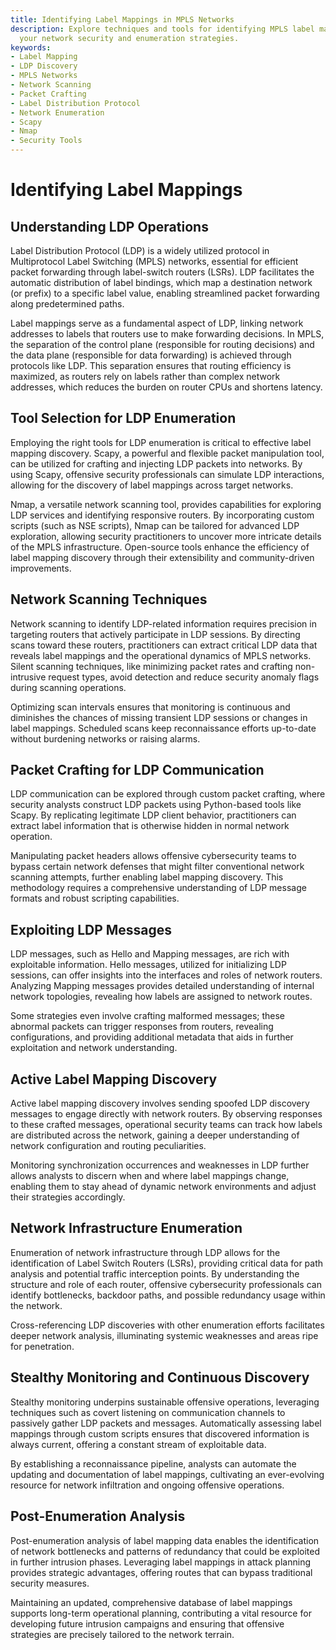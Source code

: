 ```yaml
---
title: Identifying Label Mappings in MPLS Networks
description: Explore techniques and tools for identifying MPLS label mappings, enhancing
  your network security and enumeration strategies.
keywords:
- Label Mapping
- LDP Discovery
- MPLS Networks
- Network Scanning
- Packet Crafting
- Label Distribution Protocol
- Network Enumeration
- Scapy
- Nmap
- Security Tools
---
```


# Identifying Label Mappings

## Understanding LDP Operations

Label Distribution Protocol (LDP) is a widely utilized protocol in Multiprotocol Label Switching (MPLS) networks, essential for efficient packet forwarding through label-switch routers (LSRs). LDP facilitates the automatic distribution of label bindings, which map a destination network (or prefix) to a specific label value, enabling streamlined packet forwarding along predetermined paths.

Label mappings serve as a fundamental aspect of LDP, linking network addresses to labels that routers use to make forwarding decisions. In MPLS, the separation of the control plane (responsible for routing decisions) and the data plane (responsible for data forwarding) is achieved through protocols like LDP. This separation ensures that routing efficiency is maximized, as routers rely on labels rather than complex network addresses, which reduces the burden on router CPUs and shortens latency.

## Tool Selection for LDP Enumeration

Employing the right tools for LDP enumeration is critical to effective label mapping discovery. Scapy, a powerful and flexible packet manipulation tool, can be utilized for crafting and injecting LDP packets into networks. By using Scapy, offensive security professionals can simulate LDP interactions, allowing for the discovery of label mappings across target networks.

Nmap, a versatile network scanning tool, provides capabilities for exploring LDP services and identifying responsive routers. By incorporating custom scripts (such as NSE scripts), Nmap can be tailored for advanced LDP exploration, allowing security practitioners to uncover more intricate details of the MPLS infrastructure. Open-source tools enhance the efficiency of label mapping discovery through their extensibility and community-driven improvements.

## Network Scanning Techniques

Network scanning to identify LDP-related information requires precision in targeting routers that actively participate in LDP sessions. By directing scans toward these routers, practitioners can extract critical LDP data that reveals label mappings and the operational dynamics of MPLS networks. Silent scanning techniques, like minimizing packet rates and crafting non-intrusive request types, avoid detection and reduce security anomaly flags during scanning operations.

Optimizing scan intervals ensures that monitoring is continuous and diminishes the chances of missing transient LDP sessions or changes in label mappings. Scheduled scans keep reconnaissance efforts up-to-date without burdening networks or raising alarms.

## Packet Crafting for LDP Communication

LDP communication can be explored through custom packet crafting, where security analysts construct LDP packets using Python-based tools like Scapy. By replicating legitimate LDP client behavior, practitioners can extract label information that is otherwise hidden in normal network operation.

Manipulating packet headers allows offensive cybersecurity teams to bypass certain network defenses that might filter conventional network scanning attempts, further enabling label mapping discovery. This methodology requires a comprehensive understanding of LDP message formats and robust scripting capabilities.

## Exploiting LDP Messages

LDP messages, such as Hello and Mapping messages, are rich with exploitable information. Hello messages, utilized for initializing LDP sessions, can offer insights into the interfaces and roles of network routers. Analyzing Mapping messages provides detailed understanding of internal network topologies, revealing how labels are assigned to network routes.

Some strategies even involve crafting malformed messages; these abnormal packets can trigger responses from routers, revealing configurations, and providing additional metadata that aids in further exploitation and network understanding.

## Active Label Mapping Discovery

Active label mapping discovery involves sending spoofed LDP discovery messages to engage directly with network routers. By observing responses to these crafted messages, operational security teams can track how labels are distributed across the network, gaining a deeper understanding of network configuration and routing peculiarities.

Monitoring synchronization occurrences and weaknesses in LDP further allows analysts to discern when and where label mappings change, enabling them to stay ahead of dynamic network environments and adjust their strategies accordingly.

## Network Infrastructure Enumeration

Enumeration of network infrastructure through LDP allows for the identification of Label Switch Routers (LSRs), providing critical data for path analysis and potential traffic interception points. By understanding the structure and role of each router, offensive cybersecurity professionals can identify bottlenecks, backdoor paths, and possible redundancy usage within the network.

Cross-referencing LDP discoveries with other enumeration efforts facilitates deeper network analysis, illuminating systemic weaknesses and areas ripe for penetration.

## Stealthy Monitoring and Continuous Discovery

Stealthy monitoring underpins sustainable offensive operations, leveraging techniques such as covert listening on communication channels to passively gather LDP packets and messages. Automatically assessing label mappings through custom scripts ensures that discovered information is always current, offering a constant stream of exploitable data.

By establishing a reconnaissance pipeline, analysts can automate the updating and documentation of label mappings, cultivating an ever-evolving resource for network infiltration and ongoing offensive operations.

## Post-Enumeration Analysis

Post-enumeration analysis of label mapping data enables the identification of network bottlenecks and patterns of redundancy that could be exploited in further intrusion phases. Leveraging label mappings in attack planning provides strategic advantages, offering routes that can bypass traditional security measures.

Maintaining an updated, comprehensive database of label mappings supports long-term operational planning, contributing a vital resource for developing future intrusion campaigns and ensuring that offensive strategies are precisely tailored to the network terrain.